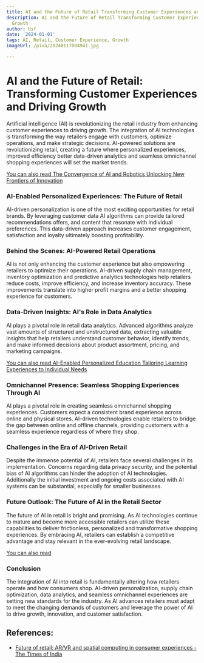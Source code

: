 ```yaml
---
title: AI and the Future of Retail Transforming Customer Experiences and Driving Growth
description: AI and the Future of Retail Transforming Customer Experiences and Driving
  Growth
author: Usf
date: '2024-01-01'
tags: AI, Retail, Customer Experience, Growth
imageUrl: /pixa/20240117004941.jpg

---
```

# AI and the Future of Retail: Transforming Customer Experiences  and Driving Growth

Artificial intelligence (AI) is revolutionizing the retail industry from enhancing customer experiences to driving growth. The integration of AI technologies is transforming  the way retailers engage with customers, optimize operations, and make strategic decisions. AI-powered solutions are revolutionizing retail, creating a future where personalized experiences, improved efficiency better data-driven analytics  and  seamless omnichannel shopping experiences will set  the market trends.

[You can also read The Convergence of AI and  Robotics Unlocking New Frontiers of Innovation](The%20Convergence%20of%20AI%20and%20Robotics%20Unlocking%20New%20Frontiers%20of%20Innovation)


###  AI-Enabled Personalized Experiences: The Future of Retail

AI-driven personalization is one of the most exciting opportunities for retail brands. By leveraging customer  data AI algorithms can provide tailored recommendations offers,  and content that resonate with  individual preferences. This  data-driven approach increases customer engagement, satisfaction and loyalty ultimately boosting profitability.

### Behind the Scenes: AI-Powered  Retail Operations

AI  is not only enhancing the customer experience but also empowering retailers to optimize their operations. AI-driven supply chain management, inventory optimization and predictive analytics  technologies help retailers reduce costs, improve efficiency,  and  increase inventory accuracy. These improvements translate into higher  profit margins and a  better shopping experience for customers.


### Data-Driven Insights: AI's Role in Data Analytics

AI plays a pivotal  role in retail data analytics. Advanced algorithms analyze vast amounts  of structured  and unstructured data,  extracting valuable insights  that help retailers understand customer behavior, identify trends, and make informed decisions about product assortment, pricing, and marketing campaigns.

[You can also read AI-Enabled Personalized Education Tailoring Learning Experiences to Individual Needs](AI-Enabled%20Personalized%20Education%20Tailoring%20Learning%20Experiences%20to%20Individual%20Needs)


### Omnichannel Presence: Seamless Shopping Experiences Through AI

AI plays  a pivotal role in  creating seamless  omnichannel shopping experiences. Customers expect a consistent brand experience across online and  physical stores. AI-driven technologies enable retailers to bridge the gap between online and offline channels, providing customers  with a seamless experience regardless of where they shop.

### Challenges  in the Era  of AI-Driven Retail

Despite  the immense potential of AI, retailers face several challenges in its implementation. Concerns regarding data privacy security, and the potential bias of AI algorithms can hinder the adoption of AI technologies. Additionally the initial investment and ongoing  costs associated with AI systems can be substantial, especially for smaller businesses.

### Future  Outlook: The Future of AI in  the Retail Sector

The future of AI in  retail is bright  and promising. As AI technologies continue  to mature  and become more accessible retailers can utilize these capabilities to deliver frictionless, personalized  and transformative shopping experiences. By embracing AI, retailers can establish a competitive advantage and stay relevant in  the  ever-evolving retail landscape.

[You can  also read ]()


### Conclusion

The integration of AI into retail is fundamentally altering how retailers  operate and how consumers shop. AI-driven personalization, supply chain  optimization, data analytics, and seamless omnichannel experiences  are setting new standards for the industry. As AI advances retailers must adapt to meet the changing demands of customers and leverage the power of  AI to drive growth, innovation, and  customer satisfaction.

## References:
- [Future of retail: AR/VR and spatial computing in consumer experiences - The Times of India](https://timesofindia.indiatimes.com/blogs/voices/future-of-retail-ar-vr-and-spatial-computing-in-consumer-experiences/)
